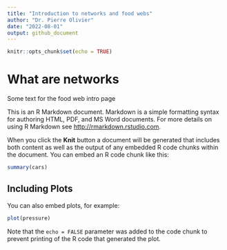 ```yaml
---
title: "Introduction to networks and food webs"
author: "Dr. Pierre Olivier"
date: "2022-08-01"
output: github_document
---
```


```r
knitr::opts_chunk$set(echo = TRUE)
```

# What are networks
Some text for the food web intro page

This is an R Markdown document. Markdown is a simple formatting syntax for authoring HTML, PDF, and MS Word documents. For more details on using R Markdown see <http://rmarkdown.rstudio.com>.

When you click the **Knit** button a document will be generated that includes both content as well as the output of any embedded R code chunks within the document. You can embed an R code chunk like this:

```r
summary(cars)
```

## Including Plots

You can also embed plots, for example:

```r
plot(pressure)
```

Note that the `echo = FALSE` parameter was added to the code chunk to prevent printing of the R code that generated the plot.
